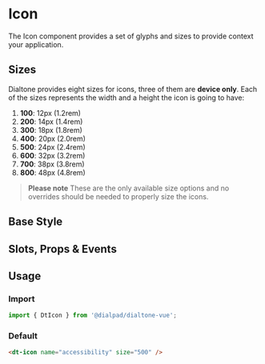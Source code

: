 

<Meta of={IconStories}/>

# Icon

<Subtitle>
  The Icon component provides a set of glyphs and sizes to provide context your application.
</Subtitle>

## Sizes

Dialtone provides eight sizes for icons, three of them are **device only**. Each of the sizes represents the width and
a height the icon is going to have:

1. **100**: 12px (1.2rem)
2. **200**: 14px (1.4rem)
3. **300**: 18px (1.8rem)
4. **400**: 20px (2.0rem)
5. **500**: 24px (2.4rem)
6. **600**: 32px (3.2rem)
7. **700**: 38px (3.8rem)
8. **800**: 48px (4.8rem)

> **Please note** These are the only available size options and no overrides should be needed to properly size the icons.

## Base Style

<Canvas>
  <Story of={IconStories.Default} />
</Canvas>

## Slots, Props & Events

<Controls />

## Usage

### Import

```js
import { DtIcon } from '@dialpad/dialtone-vue';
```

### Default

```html
<dt-icon name="accessibility" size="500" />
```
